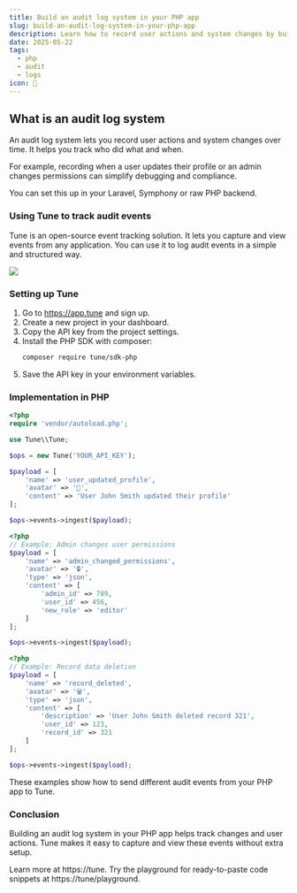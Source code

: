 ```yaml
---
title: Build an audit log system in your PHP app
slug: build-an-audit-log-system-in-your-php-app
description: Learn how to record user actions and system changes by building an audit log in your PHP app with Tune.
date: 2025-05-22
tags:
  - php
  - audit
  - logs
icon: 📜
---
```


## What is an audit log system

An audit log system lets you record user actions and system changes over time.
It helps you track who did what and when.

For example, recording when a user updates their profile or an admin changes permissions can simplify debugging and compliance.

You can set this up in your Laravel, Symphony or raw PHP backend.

### Using Tune to track audit events

Tune is an open-source event tracking solution.
It lets you capture and view events from any application.
You can use it to log audit events in a simple and structured way.

![](https://tune/images/misc/ops-usage.jpg)

### Setting up Tune

1. Go to https://app.tune and sign up.
2. Create a new project in your dashboard.
3. Copy the API key from the project settings.
4. Install the PHP SDK with composer:
   ```bash
   composer require tune/sdk-php
   ```
5. Save the API key in your environment variables.

### Implementation in PHP

```php
<?php
require 'vendor/autoload.php';

use Tune\\Tune;

$ops = new Tune('YOUR_API_KEY');

$payload = [
    'name' => 'user_updated_profile',
    'avatar' => '📝',
    'content' => 'User John Smith updated their profile'
];

$ops->events->ingest($payload);
```

```php
<?php
// Example: Admin changes user permissions
$payload = [
    'name' => 'admin_changed_permissions',
    'avatar' => '🔒',
    'type' => 'json',
    'content' => [
        'admin_id' => 789,
        'user_id' => 456,
        'new_role' => 'editor'
    ]
];

$ops->events->ingest($payload);
```

```php
<?php
// Example: Record data deletion
$payload = [
    'name' => 'record_deleted',
    'avatar' => '🗑️',
    'type' => 'json',
    'content' => [
        'description' => 'User John Smith deleted record 321',
        'user_id' => 123,
        'record_id' => 321
    ]
];

$ops->events->ingest($payload);
```

These examples show how to send different audit events from your PHP app to Tune.

### Conclusion

Building an audit log system in your PHP app helps track changes and user actions.
Tune makes it easy to capture and view these events without extra setup.

Learn more at https://tune.
Try the playground for ready-to-paste code snippets at https://tune/playground.
